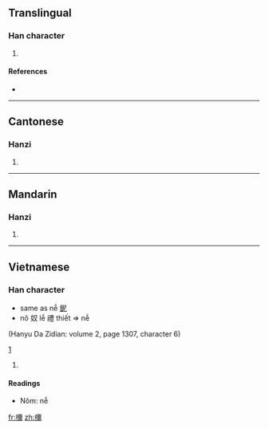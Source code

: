 ==Translingual==

===Han character===
{{Han char|rn=75|rad=木|as=14|sn=18|four=4192<sub>7</sub>|canj=木一火月 (DMFB)}}

# {{defn|Han|sort=木14}}

====References====
* {{Han ref|kx=0558.430|dkj=15741|dj=0948.130|hdz=21307.060|uh=6AB7|ud=27319|bh=EFE4|bd=61412}}

----

==Cantonese==

===Hanzi===
{{yue-hanzi|jyut=|y=nei5}}

# {{defn|Cantonese}}

----

==Mandarin==

===Hanzi===
{{cmn-hanzi|pin=[[mí]] ([[mi2]]), nǐ |wg=mi<sup>2</sup>}}

# {{defn|Mandarin}}

----

==Vietnamese==

===Han character===
{{vi-hantu|nễ}}
* same as nễ [[鈮]]
* nô 奴 lễ 禮 thiết => nễ
(Hanyu Da Zidian: volume 2, page 1307, character 6)

[http://vi.wikipedia.org/wiki/Phi%C3%AAn_thi%E1%BA%BFt_H%C3%A1n-Vi%E1%BB%87t]

# {{defn|Vietnamese}}

====Readings====
* Nôm: nễ

[[fr:檷]]
[[zh:檷]]